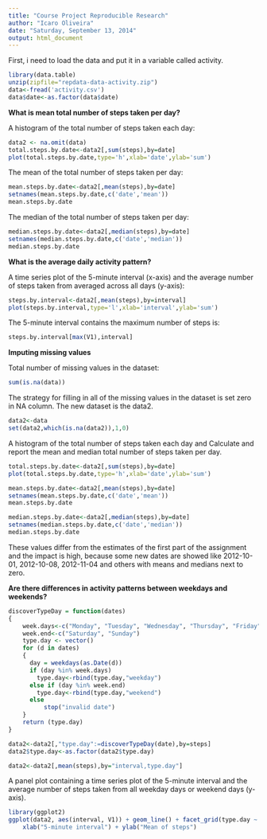 ```yaml
---
title: "Course Project Reproducible Research"
author: "Icaro Oliveira"
date: "Saturday, September 13, 2014"
output: html_document
---
```

First, i need to load the data and put it in a variable called activity.

```r
library(data.table)
unzip(zipfile="repdata-data-activity.zip")
data<-fread('activity.csv')
data$date<-as.factor(data$date)
```

**What is mean total number of steps taken per day?**

A histogram of the total number of steps taken each day:

```r
data2 <- na.omit(data)
total.steps.by.date<-data2[,sum(steps),by=date]
plot(total.steps.by.date,type='h',xlab='date',ylab='sum')
```

The mean of the total number of steps taken per day:

```r
mean.steps.by.date<-data2[,mean(steps),by=date]
setnames(mean.steps.by.date,c('date','mean'))
mean.steps.by.date
```

The median of the total number of steps taken per day:

```r
median.steps.by.date<-data2[,median(steps),by=date]
setnames(median.steps.by.date,c('date','median'))
median.steps.by.date
```

**What is the average daily activity pattern?**

A time series plot of the 5-minute interval (x-axis) and the average number of steps taken from averaged across all days (y-axis):

```r
steps.by.interval<-data2[,mean(steps),by=interval]
plot(steps.by.interval,type='l',xlab='interval',ylab='sum')
```

The 5-minute interval contains the maximum number of steps is:

```r
steps.by.interval[max(V1),interval]
```

**Imputing missing values**

Total number of missing values in the dataset:
```r
sum(is.na(data))
```

The strategy for filling in all of the missing values in the dataset is set zero in NA column. The new dataset is the data2.

```r
data2<-data
set(data2,which(is.na(data2)),1,0)
```

A histogram of the total number of steps taken each day and Calculate and report the mean and median total number of steps taken per day. 

```r
total.steps.by.date<-data2[,sum(steps),by=date]
plot(total.steps.by.date,type='h',xlab='date',ylab='sum')

mean.steps.by.date<-data2[,mean(steps),by=date]
setnames(mean.steps.by.date,c('date','mean'))
mean.steps.by.date

median.steps.by.date<-data2[,median(steps),by=date]
setnames(median.steps.by.date,c('date','median'))
median.steps.by.date

```

These values differ from the estimates of the first part of the assignment and the impact is high, because some new dates are showed like 2012-10-01, 2012-10-08, 2012-11-04 and others with means and medians next to zero. 

**Are there differences in activity patterns between weekdays and weekends?**

```r
discoverTypeDay = function(dates)
{
    week.days<-c("Monday", "Tuesday", "Wednesday", "Thursday", "Friday")
    week.end<-c("Saturday", "Sunday")
    type.day <- vector()
    for (d in dates)
    {
      day = weekdays(as.Date(d))
      if (day %in% week.days)
        type.day<-rbind(type.day,"weekday")
      else if (day %in% week.end)
        type.day<-rbind(type.day,"weekend")
      else
          stop("invalid date")
    }
    return (type.day)
}  

data2<-data2[,"type.day":=discoverTypeDay(date),by=steps]
data2$type.day<-as.factor(data2$type.day)

data2<-data2[,mean(steps),by="interval,type.day"]
```

A panel plot containing a time series plot of the 5-minute interval and the average number of steps taken from all weekday days or weekend days (y-axis). 
```r
library(ggplot2)
ggplot(data2, aes(interval, V1)) + geom_line() + facet_grid(type.day ~ .) +
    xlab("5-minute interval") + ylab("Mean of steps")
```